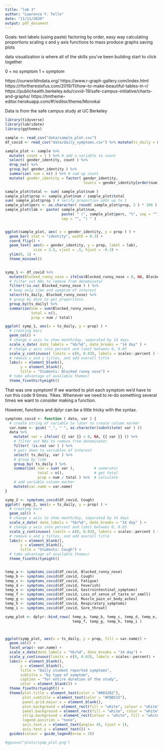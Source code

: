 ```yaml
---
title: "lab 3"
author: "Lawrence Y. Tello"
date: "11/11/2020"
output: pdf_document
---
```


Goals:
text labels (using paste)
factoring by order, easy way
calculating proportions
scaling x and y axis
functions to mass produce graphs
saving plots

data visualization is where all of the skills you've been building start to click together

0 = no symptom
1 = symptom

https://ourworldindata.org/
https://www.r-graph-gallery.com/index.html
https://rfortherestofus.com/2019/11/how-to-make-beautiful-tables-in-r/
https://publichealth.berkeley.edu/covid-19/safe-campus-initiative/charts-and-graphs/
https://tmtheme-editor.herokuapp.com/#!/editor/theme/Monokai

Data is from the safe campus study at UC Berkeley

```r
library(tidyverse)
library(lubridate)
library(ggthemes)

sample <- read_csv("data/sample_plot.csv")
df_covid <- read_csv("data/daily_symptoms.csv") %>% mutate(ts_daily = mdy(ts_daily))
```

```r
sample_plot <- sample %>%
  mutate( count = 1 ) %>% # add a variable to count
  select( gender_identity, count ) %>%
  drop_na() %>%
  group_by( gender_identity ) %>%
  summarize( num = n() ) %>% # sum up count 
  mutate( gender_identity = factor( gender_identity, 
                                    levels = gender_identity[order(num)]))

sample_plot$total <- sum( sample_plot$num )
sample_plot$prop <- sample_plot$num / sample_plot$total
sum( sample_plot$prop ) # verify proportion adds up to 1
sample_plot$perc <- as.character( round( sample_plot$prop, 3 ) * 100 )
sample_plot$lab <- paste( sample_plot$num, 
                          paste( " (", sample_plot$perc, "%", sep = ""), 
                          sep = "", ") " )


ggplot(sample_plot, aes( x = gender_identity, y = prop ) ) + 
  geom_bar( stat = "identity", width = 0.3) +
  coord_flip() +
  geom_text( aes(x = gender_identity, y = prop, label = lab),
             size = 3.5, vjust = .5, hjust = -0.3) + 
  ylim(0, 1) +
  theme_minimal()
  
```


```r
symp_1 <- df_covid %>%
  mutate(Blocked_runny_nose = ifelse(Blocked_runny_nose < 0, NA, Blocked_runny_nose)) %>%
  # filter out NAs to remove from denominator
  filter(!is.na( Blocked_runny_nose ) ) %>%
  # keep only time and symptom of interest
  select(ts_daily, Blocked_runny_nose) %>%
  # group by date to get proportions
  group_by(ts_daily) %>%
  summarize(num = sum(Blocked_runny_nose),
            total = n(),
            prop = num / total) 

ggplot( symp_1, aes(x = ts_daily, y = prop) ) +
  # creating bars
  geom_col() +
  # change x axis to show month/day, separated by 14 days
  scale_x_date( date_labels = "%b/%d", date_breaks = "14 day" ) +
  # change y axis into percent and limit between 0, 0.03
  scale_y_continuous( limits = c(0, 0.03), labels = scales::percent ) +
  # remove x and y titles, and add overall title
  labs(x = element_blank(),
       y = element_blank(),
       title = "Students: Blocked runny nose") +
  # take advantage of available themes!
  theme_fivethirtyeight()
```

That was one symptom! If we wanted to plot each symptom we'd have to run this code 9 times. Yikes. Whenever we need to re-do something several times we want to consider making a function.

However, functions and dplyr can be a little tricky with the syntax.

```r
symptoms_covid <- function ( data, var ) {
  # create string of variable to later to create column marker
  var.name <- gsub( "_", " ", as.character(substitute( var ) ))
  data %>%
    mutate( var = ifelse( {{ var }} < 0, NA, {{ var }} )) %>%
    # filter out NAs to remove from denominator
    filter( !is.na( var ) ) %>%
    # pair down to variables of interest
    select( ts_daily, var ) %>%
    # group by time
    group_by( ts_daily ) %>%
    summarize( num = sum( var ),         # numerator
               total = n(),              # get total
               prop = num / total ) %>%  # calculate
    # add variable column marker
    mutate(var.name = var.name)
}

symp_2 <- symptoms_covid(df_covid, Cough)
ggplot( symp_2, aes(x = ts_daily, y = prop) ) +
  # creating bars
  geom_col() +
  # change x axis to show month/day, separated by 14 days
  scale_x_date( date_labels = "%b/%d", date_breaks = "14 day" ) +
  # change y axis into percent and limit between 0, 0.03
  scale_y_continuous( limits = c(0, 0.03), labels = scales::percent ) +
  # remove x and y titles, and add overall title
  labs(x = element_blank(),
       y = element_blank(),
       title = "Students: Cough") +
  # take advantage of available themes!
  theme_fivethirtyeight()


temp_a <- symptoms_covid(df_covid, Blocked_runny_nose)
temp_b <- symptoms_covid(df_covid, Cough)
temp_c <- symptoms_covid(df_covid, Fatigue)
temp_d <- symptoms_covid(df_covid, Feverish)
temp_e <- symptoms_covid(df_covid, Gastrointestinal_symptoms)
temp_f <- symptoms_covid(df_covid, Loss_of_sense_of_taste_or_smell)
temp_g <- symptoms_covid(df_covid, Muscle_pain_or_body_aches)
temp_h <- symptoms_covid(df_covid, Respiratory_symptoms)
temp_i <- symptoms_covid(df_covid, Sore_throat)

symp_plot <- dplyr::bind_rows( temp_a, temp_b, temp_c, temp_d, temp_e,
                               temp_f, temp_g, temp_h, temp_i )



ggplot(symp_plot, aes(x = ts_daily, y = prop, fill = var.name)) +
  geom_col() +
  facet_wrap(~ var.name) +
  scale_x_date(date_labels = "%b/%d", date_breaks = "14 day") +
  scale_y_continuous(limits = c(0, 0.03), labels = scales::percent) +
  labs(x = element_blank(), 
       y = element_blank(), 
       title = "Daily student reported symptoms",
       subtitle = "by type of symptom",
       caption = "for entire duration of the study",
       color = element_blank()) +
  theme_fivethirtyeight() +
  theme(plot.title = element_text(color = "#003262"),
        plot.subtitle = element_text(color = "#FDB515"),
        panel.grid.major.x = element_blank(),
        plot.background = element_rect(fill = "white", colour = "white"),
        panel.background = element_rect(fill = "white", color = "white"),
        strip.background = element_rect(colour = "white", fill = "white"),
        legend.position = "none",
        axis.text.x = element_text(angle= 45, hjust = 1),
        axis.text.y = element_text()) +
  guides(colour = guide_legend(nrow = 3)) 

#ggsave("plots/symp_plot.png")
```

